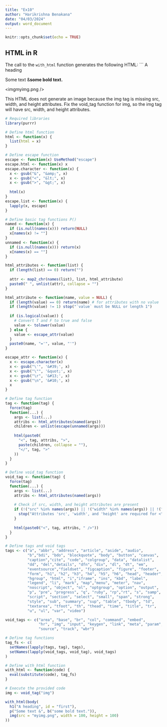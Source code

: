 ```yaml
---
title: "Ex10"
author: "Harikrishna Benakana"
date: "04/03/2024"
output: word_document
---
```


```r
knitr::opts_chunk$set(echo = TRUE)
```

## HTML in R

The call to the `with_html` function generates the following HTML: 
```<HTML> <body><h1first>A heading</h1><p>Some text &amp;<b>some bold text.</b></p><imgmyimg.png
/><img100 /><img100 /></body>

This HTML does not generate an image because the img tag is missing src, width, and height attributes. Fix the void_tag function for img, so the img tag will have src, width, and height attributes.

```r
# Required libraries
library(purrr)

# Define html function
html <- function(x) {
  list(html = x)
}

# Define escape function
escape <- function(x) UseMethod("escape")
escape.html <- function(x) x
escape.character <- function(x) {
  x <- gsub("&", "&amp;", x)
  x <- gsub("<", "&lt;", x)
  x <- gsub(">", "&gt;", x)
  
  html(x)
}
escape.list <- function(x) {
  lapply(x, escape)
}

# Define basic tag functions P()
named <- function(x) {
  if (is.null(names(x))) return(NULL)
  x[names(x) != ""]
}
unnamed <- function(x) {
  if (is.null(names(x))) return(x)
  x[names(x) == ""]
}

html_attributes <- function(list) {
  if (length(list) == 0) return("")
  
  attr <- map2_chr(names(list), list, html_attribute)
  paste0(" ", unlist(attr), collapse = "")
}

html_attribute <- function(name, value = NULL) {
  if (length(value) == 0) return(name) # for attributes with no value
  if (length(value) != 1) stop("`value` must be NULL or length 1")
  
  if (is.logical(value)) {
    # Convert T and F to true and false
    value <- tolower(value)
  } else {
    value <- escape_attr(value)
  }
  paste0(name, "='", value, "'")
}

escape_attr <- function(x) {
  x <- escape.character(x)
  x <- gsub("\'", '&#39;', x)
  x <- gsub("\"", '&quot;', x)
  x <- gsub("\r", '&#13;', x)
  x <- gsub("\n", '&#10;', x)
  x
}

# Define tag function
tag <- function(tag) {
  force(tag)
  function(...) {
    args <- list(...)
    attribs <- html_attributes(named(args))
    children <- unlist(escape(unnamed(args)))
    
    html(paste0(
      "<", tag, attribs, ">",
      paste(children, collapse = ""),
      "</", tag, ">"
    ))
  }
}

# Define void_tag function
void_tag <- function(tag) {
  force(tag)
  function(...) {
    args <- list(...)
    attribs <- html_attributes(named(args))
    
    # Check if src, width, and height attributes are present
    if (!("src" %in% names(args)) || !("width" %in% names(args)) || !("height" %in% names(args))) {
      stop("Attributes 'src', 'width', and 'height' are required for <", tag, "> tag", call. = FALSE)
    }
    
    html(paste0("<", tag, attribs, " />"))
  }
}

# Define tags and void tags
tags <- c("a", "abbr", "address", "article", "aside", "audio", 
          "b","bdi", "bdo", "blockquote", "body", "button", "canvas", 
          "caption","cite", "code", "colgroup", "data", "datalist", 
          "dd", "del","details", "dfn", "div", "dl", "dt", "em", 
          "eventsource","fieldset", "figcaption", "figure", "footer", 
          "form", "h1", "h2", "h3", "h4", "h5", "h6", "head", "header", 
          "hgroup", "html", "i","iframe", "ins", "kbd", "label", 
          "legend", "li", "mark", "map","menu", "meter", "nav", 
          "noscript", "object", "ol", "optgroup", "option", "output", 
          "p", "pre", "progress", "q", "ruby", "rp","rt", "s", "samp", 
          "script", "section", "select", "small", "span", "strong", 
          "style", "sub", "summary", "sup", "table", "tbody", "td", 
          "textarea", "tfoot", "th", "thead", "time", "title", "tr",
          "u", "ul", "var", "video")

void_tags <- c("area", "base", "br", "col", "command", "embed",
               "hr", "img", "input", "keygen", "link", "meta", "param", 
               "source", "track", "wbr")

# Define tag functions
tag_fs <- c(
  setNames(lapply(tags, tag), tags),
  setNames(lapply(void_tags, void_tag), void_tags)
)

# Define with_html function
with_html <- function(code) {
  eval(substitute(code), tag_fs)
}

# Execute the provided code
img <- void_tag("img")

with_html(body(
  h1("A heading", id = "first"),
  p("Some text &", b("some bold text.")),
  img(src = "myimg.png", width = 100, height = 100)
))

```

